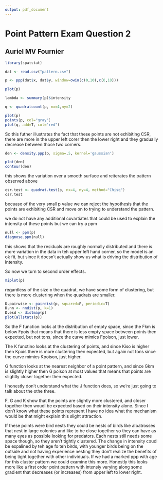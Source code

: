 ```yaml
---
output: pdf_document
---
```

# Point Pattern Exam Question 2
## Auriel MV Fournier
```r
library(spatstat)
```
```r
dat <- read.csv("pattern.csv")

p <- ppp(dat$x, dat$y, window=owin(c(0,10),c(0,10)))

plot(p)

lambda <- summary(p)$intensity

q <- quadratcount(p, nx=4,ny=2)

plot(p)
points(p, col="gray")
plot(q, add=T, col="red")
```

So this futher illustrates the fact that these points are not exhibiting CSR, there are more in the upper left corer then the lower right and they gradually decrease between those two corners. 

```r

den <- density.ppp(p, sigma=.5, kernel='gaussian')

plot(den)
contour(den)
```

this shows the variation over a smooth surface and reiterates the pattern observed above

```r

csr.test <- quadrat.test(p, nx=4, ny=4, method="Chisq")
csr.test
```

becuase of the very small p value we can reject the hypothesis that the points are exhibiting CSR and move on to trying to understand the pattern. 

we do not have any additional covartiates that could be used to explain the intensity of these points but we can try a ppm 

```r

null <- ppm(p)
diagnose.ppm(null)
```

this shows that the residuals are roughly normally distributed and there is more variation in the data in teh upper left hand corner, so the model is an ok fit, but since it doesn't actually show us what is driving the distribution of intensity. 

So now we turn to second order effects. 

```r

miplot(p)
```

regardless of the size o the quadrat, we have some form of clustering, but there is more clustering when the quadrats are smaller. 


```r
D.pairwise <- pairdist(p, squared=F, periodic=T)
D.nn <- nndist(p, k=1)
D.esd <- distmap(p)
plot(allstats(p))
```

So the F function looks at the distribution of empty space, since the Fkm is below Fpois that means that there is less empty space between points then expected, but not tons, since the curve mimics Fpoison, just lower.

The K functino looks at the clustering of points, and since Kiso is higher then Kpois there is more clustering then expected, but again not tons since the curve mimics Kpoison, just higher. 

G function looks at the nearest neighbor of a point pattern, and since Gkm is slightly higher then G poison at most values that means that points are slightly closer together then expected. 

I honestly don't understand what the J function does, so we're just going to talk about the othe three.

F, G and K show that the points are slightly more clustered, and closer together then woudl be expected based on their intensity alone. Since I don't know what these points represent I have no idea what the mechanism would be that might explain this slight attraction. 

If these points were bird nests they could be nests of birds like albatrosses that nest in large colonies and like to be close together so they can have as many eyes as possible looking for predators. Each nests still needs some space though, so they aren't tightly clustered. The change in intensity coudl be expalined by teh age fo teh birds, with younger birds being on the outside and not having experience nesting they don't realize the benefits of being tight together with other individuals. If we had a marked ppp with age for this cluster pattern we could examine this more. Honestly this looks more like a first order point pattern with intensiy varying along some gradient that decreases (or increases) from upper left to lower right. 



